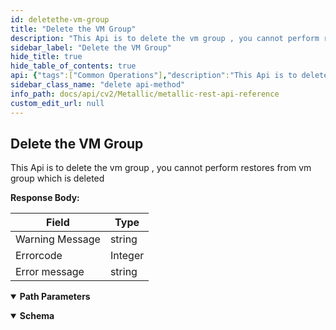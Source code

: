 ```yaml
---
id: deletethe-vm-group
title: "Delete the VM Group"
description: "This Api is to delete the vm group , you cannot perform restores from vm group which is deleted"
sidebar_label: "Delete the VM Group"
hide_title: true
hide_table_of_contents: true
api: {"tags":["Common Operations"],"description":"This Api is to delete the vm group , you cannot perform restores from vm group which is deleted\n\n**Response Body:**\n\n| **Field** | **Type** |\n| --- | --- |\n| Warning Message | string |\n| Errorcode | Integer |\n| Error message | string |","operationId":"DeletetheVMGroup","responses":{"default":{"description":"","content":{"application/json":{"schema":{"allOf":[{"title":"DeletetheVMGroup","required":["errorCode","errorMessage","warningMessage"],"type":"object","properties":{"errorCode":{"type":"integer","format":"int32"},"errorMessage":{"type":"string"},"warningMessage":{"type":"string"}},"example":{"errorCode":0,"errorMessage":"","warningMessage":"Restore cannot be performed from jobs ran on this subclient"}},{"example":{"errorCode":0,"errorMessage":"","warningMessage":"Restore cannot be performed from jobs ran on this subclient"}}]},"example":{"errorCode":0,"errorMessage":"","warningMessage":"Restore cannot be performed from jobs ran on this subclient"}}}}},"deprecated":false,"parameters":[{"name":"vmGroupId","in":"path","description":"","required":true,"style":"simple","schema":{"type":"string"}}],"method":"delete","path":"/core/azurevm/vmgroup/{vmGroupId}","servers":[{"url":"https://api.metallic.io/api/v1","variables":{}}],"security":[{"bearer":[]}],"securitySchemes":{"bearer":{"type":"http","scheme":"bearer"}},"info":{"title":"Metallic REST API Reference","description":"This API documentation covers all the APIs exposed by metallic for all the partner customers as well as standalone customers.\n\n> Invoke Authentication - `/api/v1/authenticate` API using `username` and `password` provided by metallic to obtain `authToken`. All subsequent requests should pass `authToken` obtained as `Bearer token` as part of `Authorization` header.\n\n> Contact Metallic Customer support for any further assistance.\n\n## HTTP Codes\n\nFollowing are the generic HTTP codes returned by APIs. These HTTP codes are not documented again at each API level to improve the overall documentation readability.\n\n| **HTTP Error Code** | **Description** |\n| --- | --- |\n| 200 | OK - Success |\n| 201 | Created - Record created successfully |\n| 204 | Success No Content -Usually returned for DELETE operation response. |\n| 400 | Bad Request - Correct the request and resubmit. |\n| 401 | Unauthorized - Authentication Failed. User credentials are incorrect or authToken is incorrect/expired. |\n| 403 | Forbidden - Logged in user does not have permission to requested API. |\n| 404 | Not Found - No records found matching the request. |\n| 409 | Conflict - In case of business errors where resource can not be created/updated due to conflict. |\n| 429 | Too Many Requests - API invocation quota exceeded. |\n| 500 | Internal Server Error - Unexpected error from server. Something went wrong on server. |","contact":{},"version":"1.0"},"postman":{"name":"Delete the VM Group","description":{"content":"This Api is to delete the vm group , you cannot perform restores from vm group which is deleted\n\n**Response Body:**\n\n| **Field** | **Type** |\n| --- | --- |\n| Warning Message | string |\n| Errorcode | Integer |\n| Error message | string |","type":"text/plain"},"url":{"path":["core","azurevm","vmgroup",":vmGroupId"],"host":["{{baseUrl}}"],"query":[],"variable":[{"disabled":false,"description":{"content":"(Required) ","type":"text/plain"},"type":"any","value":"","key":"vmGroupId"}]},"header":[{"key":"Accept","value":"application/json"}],"method":"DELETE"}}
sidebar_class_name: "delete api-method"
info_path: docs/api/cv2/Metallic/metallic-rest-api-reference
custom_edit_url: null
---
```



## Delete the VM Group



This Api is to delete the vm group , you cannot perform restores from vm group which is deleted

**Response Body:**

| **Field** | **Type** |
| --- | --- |
| Warning Message | string |
| Errorcode | Integer |
| Error message | string |

<details style={{"marginBottom":"1rem"}} data-collapsed={false} open={true}><summary style={{}}><strong>Path Parameters</strong></summary><div><ul><ParamsItem className={"paramsItem"} param={{"name":"vmGroupId","in":"path","description":"","required":true,"style":"simple","schema":{"type":"string"}}}></ParamsItem></ul></div></details><div><ApiTabs><TabItem label={"default"} value={"default"}><div></div><div><MimeTabs schemaType={"response"}><TabItem label={"application/json"} value={"application/json"}><SchemaTabs><TabItem label={"Schema"} value={"Schema"}><details style={{}} data-collapsed={false} open={true}><summary style={{"textAlign":"left"}}><strong>Schema</strong></summary><div style={{"textAlign":"left","marginLeft":"1rem"}}></div><ul style={{"marginLeft":"1rem"}}><SchemaItem collapsible={false} name={"errorCode"} required={false} deprecated={undefined} schemaDescription={undefined} schemaName={"int32"} qualifierMessage={undefined} defaultValue={undefined}></SchemaItem><SchemaItem collapsible={false} name={"errorMessage"} required={false} deprecated={undefined} schemaDescription={undefined} schemaName={"string"} qualifierMessage={undefined} defaultValue={undefined}></SchemaItem><SchemaItem collapsible={false} name={"warningMessage"} required={false} deprecated={undefined} schemaDescription={undefined} schemaName={"string"} qualifierMessage={undefined} defaultValue={undefined}></SchemaItem></ul></details></TabItem><TabItem label={"Example (from schema)"} value={"Example (from schema)"}><ResponseSamples responseExample={"{\n  \"errorCode\": 0,\n  \"errorMessage\": \"\",\n  \"warningMessage\": \"Restore cannot be performed from jobs ran on this subclient\"\n}"} language={"json"}></ResponseSamples></TabItem><TabItem label={"Example"} value={"Example"}><ResponseSamples responseExample={"{\n  \"errorCode\": 0,\n  \"errorMessage\": \"\",\n  \"warningMessage\": \"Restore cannot be performed from jobs ran on this subclient\"\n}"} language={"json"}></ResponseSamples></TabItem></SchemaTabs></TabItem></MimeTabs></div></TabItem></ApiTabs></div>
      